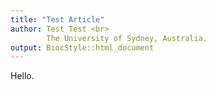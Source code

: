 ```yaml
---
title: "Test Article"
author: Test Test <br>
        The University of Sydney, Australia.
output: BiocStyle::html_document
---
```


Hello.
